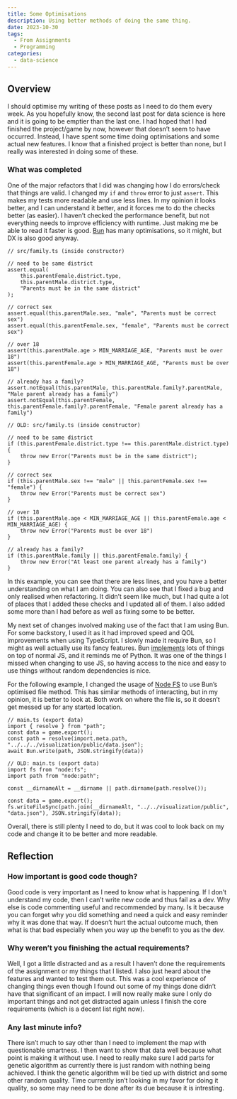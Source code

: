 ```yaml
---
title: Some Optimisations
description: Using better methods of doing the same thing. 
date: 2023-10-30
tags:
  - From Assignments
  - Programming
categories:
  - data-science
---
```


## Overview

I should optimise my writing of these posts as I need to do them every week. As you hopefully know, the second last post for data science is here and it is going to be emptier than the last one. I had hoped that I had finished the project/game by now, however that doesn’t seem to have occurred. Instead, I have spent some time doing optimisations and some actual new features. I know that a finished project is better than none, but I really was interested in doing some of these.

### What was completed

One of the major refactors that I did was changing how I do errors/check that things are valid. I changed my `if` and `throw` error to just `assert`. This makes my tests more readable and use less lines. In my opinion it looks better, and I can understand it better, and it forces me to do the checks better (as easier). I haven’t checked the performance benefit, but not everything needs to improve efficiency with runtime. Just making me be able to read it faster is good. [Bun](https://bun.sh) has many optimisations, so it might, but DX is also good anyway.

```tsx
// src/family.ts (inside constructor)

// need to be same district
assert.equal(
    this.parentFemale.district.type,
    this.parentMale.district.type,
    "Parents must be in the same district"
);

// correct sex
assert.equal(this.parentMale.sex, "male", "Parents must be correct sex")
assert.equal(this.parentFemale.sex, "female", "Parents must be correct sex")

// over 18
assert(this.parentMale.age > MIN_MARRIAGE_AGE, "Parents must be over 18")
assert(this.parentFemale.age > MIN_MARRIAGE_AGE, "Parents must be over 18")

// already has a family?
assert.notEqual(this.parentMale, this.parentMale.family?.parentMale, "Male parent already has a family")
assert.notEqual(this.parentFemale, this.parentFemale.family?.parentFemale, "Female parent already has a family")
```

```tsx
// OLD: src/family.ts (inside constructor)

// need to be same district
if (this.parentFemale.district.type !== this.parentMale.district.type) {
    throw new Error("Parents must be in the same district");
}

// correct sex
if (this.parentMale.sex !== "male" || this.parentFemale.sex !== "female") {
    throw new Error("Parents must be correct sex")
}

// over 18
if (this.parentMale.age < MIN_MARRIAGE_AGE || this.parentFemale.age < MIN_MARRIAGE_AGE) {
    throw new Error("Parents must be over 18")
}

// already has a family?
if (this.parentMale.family || this.parentFemale.family) {
    throw new Error("At least one parent already has a family")
}
```

In this example, you can see that there are less lines, and you have a better understanding on what I am doing. You can also see that I fixed a bug and only realised when refactoring. It didn’t seem like much, but I had quite a lot of places that I added these checks and I updated all of them. I also added some more than I had before as well as fixing some to be better.

My next set of changes involved making use of the fact that I am using Bun. For some backstory, I used it as it had improved speed and QOL improvements when using TypeScript. I slowly made it require Bun, so I might as well actually use its fancy features. Bun [implements](https://bun.sh/docs/runtime/bun-apis) lots of things on top of normal JS, and it reminds me of Python. It was one of the things I missed when changing to use JS, so having access to the nice and easy to use things without random dependencies is nice.

For the following example, I changed the usage of [Node FS](https://nodejs.org/api/fs.html) to use Bun’s optimised file method. This has similar methods of interacting, but in my opinion, it is better to look at. Both work on where the file is, so it doesn’t get messed up for any started location.

```tsx
// main.ts (export data)
import { resolve } from "path";
const data = game.export();
const path = resolve(import.meta.path, "../../../visualization/public/data.json");
await Bun.write(path, JSON.stringify(data))
```

```tsx
// OLD: main.ts (export data)
import fs from "node:fs";
import path from "node:path";

const __dirnameAlt = __dirname || path.dirname(path.resolve());

const data = game.export();
fs.writeFileSync(path.join(__dirnameAlt, "../../visualization/public", "data.json"), JSON.stringify(data));
```

Overall, there is still plenty I need to do, but it was cool to look back on my code and change it to be better and more readable.

## Reflection

### How important is good code though?

Good code is very important as I need to know what is happening. If I don’t understand my code, then I can’t write new code and thus fail as a dev. Why else is code commenting useful and recommended by many. Is it because you can forget why you did something and need a quick and easy reminder why it was done that way. If doesn’t hurt the actual outcome much, then what is that bad especially when you way up the benefit to you as the dev.

### Why weren’t you finishing the actual requirements?

Well, I got a little distracted and as a result I haven’t done the requirements of the assignment or my things that I listed. I also just heard about the features and wanted to test them out. This was a cool experience of changing things even though I found out some of my things done didn’t have that significant of an impact. I will now really make sure I only do important things and not get distracted again unless I finish the core requirements (which is a decent list right now).

### Any last minute info?

There isn’t much to say other than I need to implement the map with questionable smartness. I then want to show that data well because what point is making it without use. I need to really make sure I add parts for genetic algorithm as currently there is just random with nothing being achieved. I think the genetic algorithm will be tied up with district and some other random quality. Time currently isn’t looking in my favor for doing it quality, so some may need to be done after its due because it is intresting.
